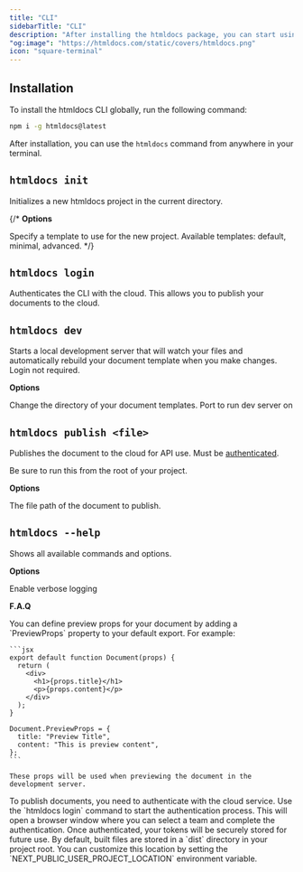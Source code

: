 ```yaml
---
title: "CLI"
sidebarTitle: "CLI"
description: "After installing the htmldocs package, you can start using the command line interface (CLI)."
"og:image": "https://htmldocs.com/static/covers/htmldocs.png"
icon: "square-terminal"
---
```


## Installation

To install the htmldocs CLI globally, run the following command:

```bash
npm i -g htmldocs@latest
```

After installation, you can use the `htmldocs` command from anywhere in your terminal.

## `htmldocs init`

Initializes a new htmldocs project in the current directory.

{/* **Options**

<ResponseField name="--template" type="string" default="default">
  Specify a template to use for the new project. Available templates: default, minimal, advanced.
</ResponseField> */}

## `htmldocs login`

Authenticates the CLI with the cloud. This allows you to publish your documents to the cloud.

## `htmldocs dev`

Starts a local development server that will watch your files and automatically rebuild your document template when you make changes. Login not required.

**Options**

<ResponseField name="--dir" type="string" default="./documents">
  Change the directory of your document templates.
</ResponseField>
<ResponseField name="--port" type="string" default="3000">
  Port to run dev server on
</ResponseField>

## `htmldocs publish <file>`

Publishes the document to the cloud for API use. Must be [authenticated](/cli#htmldocs-login).

<Warning>Be sure to run this from the root of your project.</Warning>

**Options**

<ResponseField name="file" type="string" required>
  The file path of the document to publish.
</ResponseField>

## `htmldocs --help`

Shows all available commands and options.

**Options**

<ResponseField name="-v, --verbose" type="boolean">
  Enable verbose logging
</ResponseField>

**F.A.Q**

<AccordionGroup>
  <Accordion title="How can I define props specific to the document's preview?">
    You can define preview props for your document by adding a `PreviewProps` property to your default export. For example:

    ```jsx
    export default function Document(props) {
      return (
        <div>
          <h1>{props.title}</h1>
          <p>{props.content}</p>
        </div>
      );
    }

    Document.PreviewProps = {
      title: "Preview Title",
      content: "This is preview content",
    };
    ```

    These props will be used when previewing the document in the development server.
  </Accordion>
  <Accordion title="How do I set up authentication for publishing?">
    To publish documents, you need to authenticate with the cloud service. Use the `htmldocs login` command to start the authentication process. This will open a browser window where you can select a team and complete the authentication. Once authenticated, your tokens will be securely stored for future use.
  </Accordion>
  <Accordion title="Where are the built files stored?">
    By default, built files are stored in a `dist` directory in your project root. You can customize this location by setting the `NEXT_PUBLIC_USER_PROJECT_LOCATION` environment variable.
  </Accordion>
</AccordionGroup>

